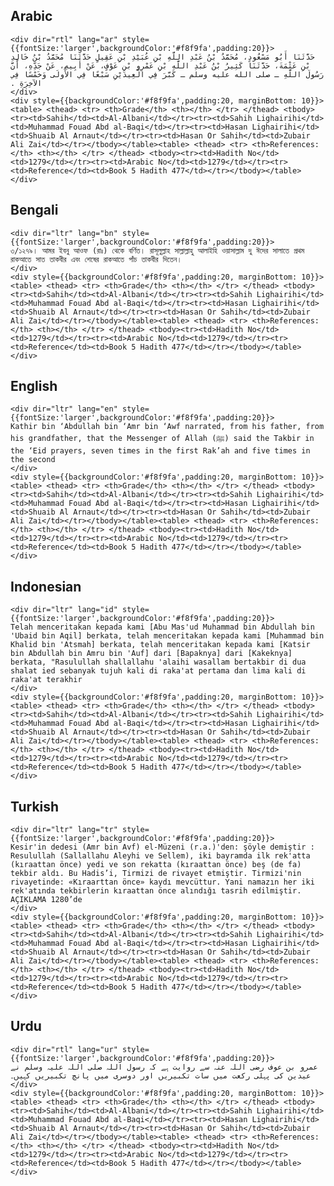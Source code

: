 ## Arabic


    <div dir="rtl" lang="ar" style={{fontSize:'larger',backgroundColor:'#f8f9fa',padding:20}}>
    حَدَّثَنَا أَبُو مَسْعُودٍ، مُحَمَّدُ بْنُ عَبْدِ اللَّهِ بْنِ عُبَيْدِ بْنِ عَقِيلٍ حَدَّثَنَا مُحَمَّدُ بْنُ خَالِدِ بْنِ عَثْمَةَ، حَدَّثَنَا كَثِيرُ بْنُ عَبْدِ اللَّهِ بْنِ عَمْرِو بْنِ عَوْفٍ، عَنْ أَبِيهِ، عَنْ جَدِّهِ، أَنَّ رَسُولَ اللَّهِ ـ صلى الله عليه وسلم ـ كَبَّرَ فِي الْعِيدَيْنِ سَبْعًا فِي الأُولَى وَخَمْسًا فِي الآخِرَةِ ‏.‏
    </div>
    <div style={{backgroundColor:'#f8f9fa',padding:20, marginBottom: 10}}><table> <thead> <tr> <th>Grade</th> <th></th> </tr> </thead> <tbody> <tr><td>Sahih</td><td>Al-Albani</td></tr><tr><td>Sahih Lighairihi</td><td>Muhammad Fouad Abd al-Baqi</td></tr><tr><td>Hasan Lighairihi</td><td>Shuaib Al Arnaut</td></tr><tr><td>Hasan Or Sahih</td><td>Zubair Ali Zai</td></tr></tbody></table><table> <thead> <tr> <th>References:</th> <th></th> </tr> </thead> <tbody><tr><td>Hadith No</td><td>1279</td></tr><tr><td>Arabic No</td><td>1279</td></tr><tr><td>Reference</td><td>Book 5 Hadith 477</td></tr></tbody></table></div>

## Bengali


    <div dir="ltr" lang="bn" style={{fontSize:'larger',backgroundColor:'#f8f9fa',padding:20}}>
    ৩/১২৭৯। আমর ইবনু আওফ (রাঃ) থেকে বর্ণিত। রাসূলুল্লাহ সাল্লাল্লাহু আলাইহি ওয়াসাল্লাম দু ঈদের সালাতে প্রথম রাকআতে সাত তাকবীর এবং শেষের রাকআতে পাঁচ তাকবীর দিতেন।
    </div>
    <div style={{backgroundColor:'#f8f9fa',padding:20, marginBottom: 10}}><table> <thead> <tr> <th>Grade</th> <th></th> </tr> </thead> <tbody> <tr><td>Sahih</td><td>Al-Albani</td></tr><tr><td>Sahih Lighairihi</td><td>Muhammad Fouad Abd al-Baqi</td></tr><tr><td>Hasan Lighairihi</td><td>Shuaib Al Arnaut</td></tr><tr><td>Hasan Or Sahih</td><td>Zubair Ali Zai</td></tr></tbody></table><table> <thead> <tr> <th>References:</th> <th></th> </tr> </thead> <tbody><tr><td>Hadith No</td><td>1279</td></tr><tr><td>Arabic No</td><td>1279</td></tr><tr><td>Reference</td><td>Book 5 Hadith 477</td></tr></tbody></table></div>

## English


    <div dir="ltr" lang="en" style={{fontSize:'larger',backgroundColor:'#f8f9fa',padding:20}}>
    Kathir bin ‘Abdullah bin ‘Amr bin ‘Awf narrated, from his father, from his grandfather, that the Messenger of Allah (ﷺ) said the Takbir in the ‘Eid prayers, seven times in the first Rak’ah and five times in the second
    </div>
    <div style={{backgroundColor:'#f8f9fa',padding:20, marginBottom: 10}}><table> <thead> <tr> <th>Grade</th> <th></th> </tr> </thead> <tbody> <tr><td>Sahih</td><td>Al-Albani</td></tr><tr><td>Sahih Lighairihi</td><td>Muhammad Fouad Abd al-Baqi</td></tr><tr><td>Hasan Lighairihi</td><td>Shuaib Al Arnaut</td></tr><tr><td>Hasan Or Sahih</td><td>Zubair Ali Zai</td></tr></tbody></table><table> <thead> <tr> <th>References:</th> <th></th> </tr> </thead> <tbody><tr><td>Hadith No</td><td>1279</td></tr><tr><td>Arabic No</td><td>1279</td></tr><tr><td>Reference</td><td>Book 5 Hadith 477</td></tr></tbody></table></div>

## Indonesian


    <div dir="ltr" lang="id" style={{fontSize:'larger',backgroundColor:'#f8f9fa',padding:20}}>
    Telah menceritakan kepada kami [Abu Mas'ud Muhammad bin Abdullah bin 'Ubaid bin Aqil] berkata, telah menceritakan kepada kami [Muhammad bin Khalid bin 'Atsmah] berkata, telah menceritakan kepada kami [Katsir bin Abdullah bin Amru bin 'Auf] dari [Bapaknya] dari [Kakeknya] berkata, "Rasulullah shallallahu 'alaihi wasallam bertakbir di dua shalat ied sebanyak tujuh kali di raka'at pertama dan lima kali di raka'at terakhir
    </div>
    <div style={{backgroundColor:'#f8f9fa',padding:20, marginBottom: 10}}><table> <thead> <tr> <th>Grade</th> <th></th> </tr> </thead> <tbody> <tr><td>Sahih</td><td>Al-Albani</td></tr><tr><td>Sahih Lighairihi</td><td>Muhammad Fouad Abd al-Baqi</td></tr><tr><td>Hasan Lighairihi</td><td>Shuaib Al Arnaut</td></tr><tr><td>Hasan Or Sahih</td><td>Zubair Ali Zai</td></tr></tbody></table><table> <thead> <tr> <th>References:</th> <th></th> </tr> </thead> <tbody><tr><td>Hadith No</td><td>1279</td></tr><tr><td>Arabic No</td><td>1279</td></tr><tr><td>Reference</td><td>Book 5 Hadith 477</td></tr></tbody></table></div>

## Turkish


    <div dir="ltr" lang="tr" style={{fontSize:'larger',backgroundColor:'#f8f9fa',padding:20}}>
    Kesir'in dedesi (Amr bin Avf) el-Müzeni (r.a.)'den: şöyle demiştir : Resulullah (Sallallahu Aleyhi ve Sellem), iki bayramda ilk rek'atta (kıraattan önce) yedi ve son rekatta (kıraattan önce) beş (de fa) tekbir aldı. Bu Hadis’i, Tirmizi de rivayet etmiştir. Tirmizi'nin rivayetinde: «Kıraarttan önce» kaydı mevcüttur. Yani namazın her iki rek'atında tekbirlerin kıraattan önce alındığı tasrih edilmiştir. AÇIKLAMA 1280’de
    </div>
    <div style={{backgroundColor:'#f8f9fa',padding:20, marginBottom: 10}}><table> <thead> <tr> <th>Grade</th> <th></th> </tr> </thead> <tbody> <tr><td>Sahih</td><td>Al-Albani</td></tr><tr><td>Sahih Lighairihi</td><td>Muhammad Fouad Abd al-Baqi</td></tr><tr><td>Hasan Lighairihi</td><td>Shuaib Al Arnaut</td></tr><tr><td>Hasan Or Sahih</td><td>Zubair Ali Zai</td></tr></tbody></table><table> <thead> <tr> <th>References:</th> <th></th> </tr> </thead> <tbody><tr><td>Hadith No</td><td>1279</td></tr><tr><td>Arabic No</td><td>1279</td></tr><tr><td>Reference</td><td>Book 5 Hadith 477</td></tr></tbody></table></div>

## Urdu


    <div dir="rtl" lang="ur" style={{fontSize:'larger',backgroundColor:'#f8f9fa',padding:20}}>
    عمرو بن عوف رضی اللہ عنہ سے روایت ہے کہ رسول اللہ صلی اللہ علیہ وسلم نے عیدین کی پہلی رکعت میں سات تکبیریں اور دوسری میں پانچ تکبیریں کہیں۔
    </div>
    <div style={{backgroundColor:'#f8f9fa',padding:20, marginBottom: 10}}><table> <thead> <tr> <th>Grade</th> <th></th> </tr> </thead> <tbody> <tr><td>Sahih</td><td>Al-Albani</td></tr><tr><td>Sahih Lighairihi</td><td>Muhammad Fouad Abd al-Baqi</td></tr><tr><td>Hasan Lighairihi</td><td>Shuaib Al Arnaut</td></tr><tr><td>Hasan Or Sahih</td><td>Zubair Ali Zai</td></tr></tbody></table><table> <thead> <tr> <th>References:</th> <th></th> </tr> </thead> <tbody><tr><td>Hadith No</td><td>1279</td></tr><tr><td>Arabic No</td><td>1279</td></tr><tr><td>Reference</td><td>Book 5 Hadith 477</td></tr></tbody></table></div>